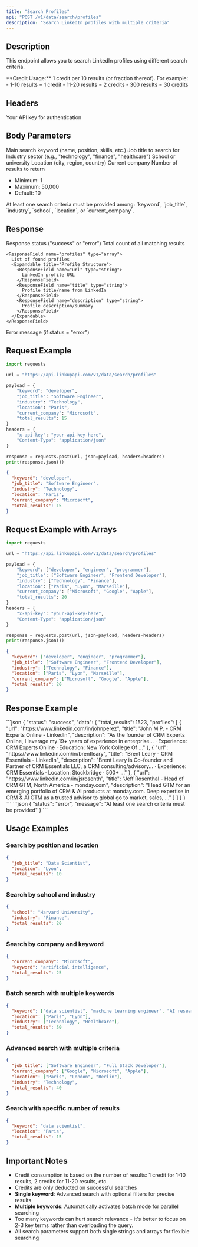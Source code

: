 ```yaml
---
title: "Search Profiles"
api: "POST /v1/data/search/profiles"
description: "Search LinkedIn profiles with multiple criteria"
---
```


## Description

This endpoint allows you to search LinkedIn profiles using different search criteria.

<Note>
  **Credit Usage:** 1 credit per 10 results (or fraction thereof). For example:
  - 1-10 results = 1 credit
  - 11-20 results = 2 credits
  - 300 results = 30 credits
</Note>

## Headers

<ParamField header="x-api-key" type="string" required>
  Your API key for authentication
</ParamField>

## Body Parameters

<ParamField body="keyword" type="string">
  Main search keyword (name, position, skills, etc.)
</ParamField>

<ParamField body="job_title" type="string">
  Job title to search for
</ParamField>

<ParamField body="industry" type="string">
  Industry sector (e.g., "technology", "finance", "healthcare")
</ParamField>

<ParamField body="school" type="string">
  School or university
</ParamField>

<ParamField body="location" type="string">
  Location (city, region, country)
</ParamField>

<ParamField body="current_company" type="string">
  Current company
</ParamField>

<ParamField body="total_results" type="integer" default="10">
  Number of results to return
  
  - Minimum: 1
  - Maximum: 50,000
  - Default: 10
</ParamField>





<Note>
At least one search criteria must be provided among: `keyword`, `job_title`, `industry`, `school`, `location`, or `current_company`.
</Note>

## Response

<ResponseField name="status" type="string">
  Response status ("success" or "error")
</ResponseField>

<ResponseField name="data" type="object">
  <Expandable title="Response Data">
    <ResponseField name="total_results" type="integer">
      Total count of all matching results
    </ResponseField>
    
    <ResponseField name="profiles" type="array">
      List of found profiles
      <Expandable title="Profile Structure">
        <ResponseField name="url" type="string">
          LinkedIn profile URL
        </ResponseField>
        <ResponseField name="title" type="string">
          Profile title/name from LinkedIn
        </ResponseField>
        <ResponseField name="description" type="string">
          Profile description/summary
        </ResponseField>
      </Expandable>
    </ResponseField>
  </Expandable>
</ResponseField>

<ResponseField name="message" type="string">
  Error message (if status = "error")
</ResponseField>

## Request Example

```python
import requests

url = "https://api.linkupapi.com/v1/data/search/profiles"

payload = {
    "keyword": "developer",
    "job_title": "Software Engineer",
    "industry": "Technology",
    "location": "Paris",
    "current_company": "Microsoft",
    "total_results": 15
}
headers = {
    "x-api-key": "your-api-key-here",
    "Content-Type": "application/json"
}

response = requests.post(url, json=payload, headers=headers)
print(response.json())
```

```json
{
  "keyword": "developer",
  "job_title": "Software Engineer",
  "industry": "Technology",
  "location": "Paris",
  "current_company": "Microsoft",
  "total_results": 15
}
```

## Request Example with Arrays

```python
import requests

url = "https://api.linkupapi.com/v1/data/search/profiles"

payload = {
    "keyword": ["developer", "engineer", "programmer"],
    "job_title": ["Software Engineer", "Frontend Developer"],
    "industry": ["Technology", "Finance"],
    "location": ["Paris", "Lyon", "Marseille"],
    "current_company": ["Microsoft", "Google", "Apple"],
    "total_results": 20
}
headers = {
    "x-api-key": "your-api-key-here",
    "Content-Type": "application/json"
}

response = requests.post(url, json=payload, headers=headers)
print(response.json())
```

```json
{
  "keyword": ["developer", "engineer", "programmer"],
  "job_title": ["Software Engineer", "Frontend Developer"],
  "industry": ["Technology", "Finance"],
  "location": ["Paris", "Lyon", "Marseille"],
  "current_company": ["Microsoft", "Google", "Apple"],
  "total_results": 20
}
```

## Response Example

<ResponseExample>
```json
{
  "status": "success",
  "data": {
    "total_results": 1523,
    "profiles": [
      {
        "url": "https://www.linkedin.com/in/johnperez",
        "title": "John M P. - CRM Experts Online - LinkedIn",
        "description": "As the founder of CRM Experts Online, I leverage my 19+ years of experience in enterprise… · Experience: CRM Experts Online · Education: New York College Of ..."
      },
      {
        "url": "https://www.linkedin.com/in/brentleary",
        "title": "Brent Leary - CRM Essentials - LinkedIn",
        "description": "Brent Leary is Co-founder and Partner of CRM Essentials LLC, a CRM consulting/advisory… · Experience: CRM Essentials · Location: Stockbridge · 500+ ..."
      },
      {
        "url": "https://www.linkedin.com/in/jsrosenth",
        "title": "Jeff Rosenthal - Head of CRM GTM, North America - monday.com",
        "description": "I lead GTM for an emerging portfolio of CRM & AI products at monday.com. Deep expertise in CRM & AI GTM as a trusted advisor to global go to market, sales, ..."
      }
    ]
  }
}
```
</ResponseExample>


<ResponseExample>
```json
{
  "status": "error",
  "message": "At least one search criteria must be provided"
}
```
</ResponseExample>


## Usage Examples

### Search by position and location
```json
{
  "job_title": "Data Scientist",
  "location": "Lyon",
  "total_results": 10
}
```

### Search by school and industry
```json
{
  "school": "Harvard University",
  "industry": "Finance",
  "total_results": 20
}
```

### Search by company and keyword
```json
{
  "current_company": "Microsoft",
  "keyword": "artificial intelligence",
  "total_results": 25
}
```

### Batch search with multiple keywords
```json
{
  "keyword": ["data scientist", "machine learning engineer", "AI researcher"],
  "location": ["Paris", "Lyon"],
  "industry": ["Technology", "Healthcare"],
  "total_results": 50
}
```

### Advanced search with multiple criteria
```json
{
  "job_title": ["Software Engineer", "Full Stack Developer"],
  "current_company": ["Google", "Microsoft", "Apple"],
  "location": ["Paris", "London", "Berlin"],
  "industry": "Technology",
  "total_results": 40
}
```

### Search with specific number of results
```json
{
  "keyword": "data scientist",
  "location": "Paris",
  "total_results": 15
}
```

## Important Notes

- Credit consumption is based on the number of results: 1 credit for 1-10 results, 2 credits for 11-20 results, etc.
- Credits are only deducted on successful searches
- **Single keyword**: Advanced search with optional filters for precise results
- **Multiple keywords**: Automatically activates batch mode for parallel searching
- Too many keywords can hurt search relevance - it's better to focus on 2-3 key terms rather than overloading the query.
- All search parameters support both single strings and arrays for flexible searching
